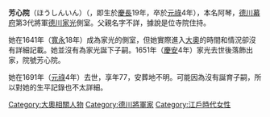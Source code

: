 {{otheruses|芳心院 (消歧義)|other=日本歷史上其他院號為芳心院的女子}}
'''芳心院'''（ほうしんいん）（{{bd|1614年||1691年|catIdx=F}}，即生於[[慶長|慶長]]19年，卒於[[元祿|元祿]]4年），本名阿琴，[[德川幕府|德川幕府]]第3代將軍[[德川家光|德川家光]]側室。父親名字不詳，據說是位寺院住持。
	
她在1641年（[[寬永|寬永]]18年）成為家光的側室，但她實際進入[[大奧|大奧]]的時間和情況卻沒有詳細記載。她並沒有為家光誕下子嗣。1651年（[[慶安|慶安]]4年）家光去世後落飾出家，院號芳心院。

她在1691年（[[元祿|元祿]]4年）去世，享年77，安葬地不明。可能因為沒有誕育子嗣，所以對她的生平記錄也不太詳細。

{{DEFAULTSORT:Hōshinin}}
[[Category:大奧相關人物|Category:大奧相關人物]]
[[Category:德川將軍家|Category:德川將軍家]]
[[Category:江戶時代女性|Category:江戶時代女性]]